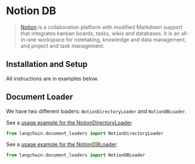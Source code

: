 # Notion DB

>[Notion](https://www.notion.so/) is a collaboration platform with modified Markdown support that integrates kanban 
> boards, tasks, wikis and databases. It is an all-in-one workspace for notetaking, knowledge and data management, 
> and project and task management.

## Installation and Setup

All instructions are in examples below.

## Document Loader

We have two different loaders: `NotionDirectoryLoader` and `NotionDBLoader`.

See a [usage example for the NotionDirectoryLoader](/docs/modules/data_io/document_loaders/integrations/notion.html).


```python
from langchain.document_loaders import NotionDirectoryLoader
```

See a [usage example for the NotionDBLoader](/docs/modules/data_io/document_loaders/integrations/notiondb.html).


```python
from langchain.document_loaders import NotionDBLoader
```
